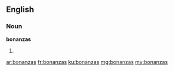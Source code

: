 ==English==

===Noun===
'''bonanzas'''

# {{plural of|bonanza}}

[[ar:bonanzas]]
[[fr:bonanzas]]
[[ku:bonanzas]]
[[mg:bonanzas]]
[[my:bonanzas]]
